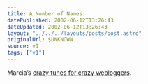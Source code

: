 ```yaml
---
title: A Number of Names
datePublished: 2002-06-12T13:26:43
dateUpdated: 2002-06-12T13:26:43
layout: "../../../layouts/posts/post.astro"
originalUrl: $UNKNOWN
source: v1
tags: ["v1"]
---
```


Marcia&#8217;s [crazy tunes for crazy webloggers][1].

[1]: http://www.dutchbint.org/xl.php?2002/06/05.php
